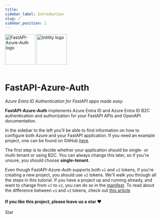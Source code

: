 ```yaml
---
title:  
sidebar_label: Introduction
slug: /
sidebar_position: 1
---
```


<div style={{textAlign: 'center'}}>
  <img style={{margin: '0 20px 0 0'}} src="img/global/fastad.png" width="100" alt='FastAPI-Azure-Auth logo'/>
  <img src="img/global/intility.png" width="100" alt='Intility logo'/>
  <br/><br/>
  <p>
    <h1>FastAPI-Azure-Auth</h1>
  </p>
  <p>
    <em>Azure Entra ID Authentication for FastAPI apps made easy.</em>
  </p>
</div>



**FastAPI-Azure-Auth** implements Azure Entra ID and Azure Entra ID B2C authentication and authorization
for your FastAPI APIs and OpenAPI documentation.

In the sidebar to the left you'll be able to find information on how to configure both Azure and your FastAPI application.
If you need an example project, one can be found on GitHub [here](https://github.com/Intility/fastapi-azure-auth/tree/main/demo_project).

The first step is to decide whether your application should be single- or multi-tenant or using B2C.
You can always change this later, so if you're unsure, you should choose **single-tenant**.

Even though FastAPI-Azure-Auth supports both `v1` and `v2` tokens,
if you're creating a new project, you should use `v2` tokens. We'll walk you through all the steps in this tutorial.
If you have a project up and running already, and want to change from `v1` to `v2`, you can do so in the [manifest](https://docs.microsoft.com/en-us/azure/active-directory/develop/access-tokens#v10-and-v20). To read about the difference between `v1` and `v2` tokens, check out
[this article](https://docs.microsoft.com/en-us/azure/active-directory/develop/access-tokens).

<div style={{textAlign: 'center'}}>
  <h4>If you like this project, please leave us a star ❤ ️️</h4>

  <GitHubButton
    href="https://github.com/intility/fastapi-azure-auth"
    data-color-scheme="no-preference: dark_dimmed; light: dark_dimmed; dark: dark_dimmed;"
    data-icon="octicon-star" data-size="large" data-show-count="true"
    aria-label="Star intility/fastapi-azure-auth on GitHub">
    Star
  </GitHubButton>
</div>
